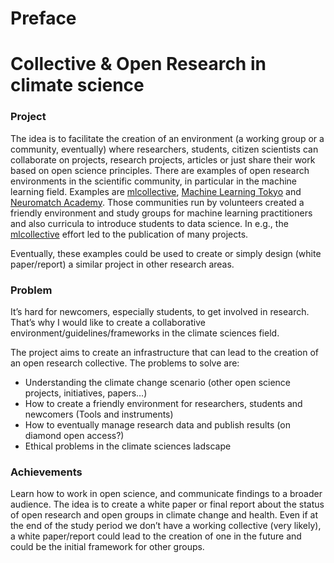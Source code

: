 # Preface {.unnumbered}

# Collective & Open Research in climate science

### Project
The idea is to facilitate the creation of an environment (a working group or a community, eventually) where researchers, students, citizen scientists can collaborate on projects, research projects, articles or just share their work based on open science principles.
There are examples of open research environments in the scientific community, in particular in the machine learning field.
Examples are [mlcollective](https://mlcollective.org/), [Machine Learning Tokyo](https://machinelearningtokyo.com/) and [Neuromatch Academy](https://academy.neuromatch.io/).
Those communities run by volunteers created a friendly environment and study groups for machine learning practitioners and also curricula to introduce students to data science.
In e.g., the [mlcollective](https://mlcollective.org/projects/) effort led to the publication of many projects.

Eventually, these examples could be used to create or simply design (white paper/report) a similar project in other research areas.

### Problem
It’s hard for newcomers, especially students, to get involved in research. That’s why I would like to create a collaborative environment/guidelines/frameworks in the climate sciences field.

The project aims to create an infrastructure that can lead to the creation of an open research collective.
The problems to solve are:

* Understanding the climate change scenario (other open science projects, initiatives, papers…)
* How to create a friendly environment for researchers, students and newcomers (Tools and instruments)
* How to eventually manage research data and publish results (on diamond open access?)
* Ethical problems in the climate sciences ladscape

### Achievements
Learn how to work in open science, and communicate findings to a broader audience. The idea is to create a white paper or final report about the status of open research and open groups in climate change and health. Even if at the end of the study period we don’t have a working collective (very likely), a white paper/report could lead to the creation of one in the future and could be the initial framework for other groups.

